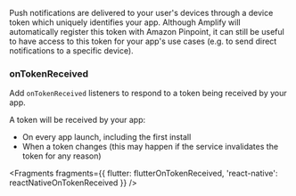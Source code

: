 Push notifications are delivered to your user's devices through a device token which uniquely identifies your app. Although Amplify will automatically register this token with Amazon Pinpoint, it can still be useful to have access to this token for your app's use cases (e.g. to send direct notifications to a specific device).

### onTokenReceived

Add `onTokenReceived` listeners to respond to a token being received by your app.

A token will be received by your app:

- On every app launch, including the first install
- When a token changes (this may happen if the service invalidates the token for any reason)


<Fragments
  fragments={{
    flutter: flutterOnTokenReceived,
    'react-native': reactNativeOnTokenReceived
  }}
/>
